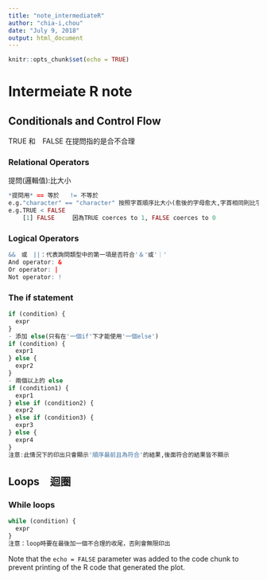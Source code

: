 ```yaml
---
title: "note_intermediateR"
author: "chia-i,chou"
date: "July 9, 2018"
output: html_document
---
```


```r
knitr::opts_chunk$set(echo = TRUE)
```
# Intermeiate R note


## Conditionals and Control Flow
TRUE 和　FALSE 在提問指的是合不合理

### Relational Operators
提問(邏輯值):比大小
```r
*提問用* == 等於   != 不等於
e.g."character" == "character" 按照字首順序比大小(愈後的字母愈大,字首相同則比字母數量)
e.g.TRUE < FALSE 
    [1] FALSE     因為TRUE coerces to 1, FALSE coerces to 0
```

### Logical Operators
```r
&&　或　||：代表詢問類型中的第一項是否符合'＆'或'｜'
And operator: &
Or operator: |
Not operator: !
```

### The if statement
```r
if (condition) {
  expr
}
- 添加 else(只有在'一個if'下才能使用'一個else')
if (condition) {
  expr1
} else {
  expr2
}
- 兩個以上的 else
if (condition1) {
  expr1
} else if (condition2) {
  expr2
} else if (condition3) {
  expr3
} else {
  expr4
}
注意:此情況下的印出只會顯示'順序最前且為符合'的結果,後面符合的結果皆不顯示
```

## Loops　迴圈


### While loops
```r
while (condition) {
  expr
}
注意：loop時要在最後加一個不合理的收尾，否則會無限印出　
```


Note that the `echo = FALSE` parameter was added to the code chunk to prevent printing of the R code that generated the plot.
